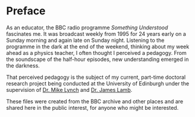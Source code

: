 # Preface {.unnumbered}

As an educator, the BBC radio programme *Something Understood* fascinates me. It was broadcast weekly from 1995 for 24 years early on a Sunday morning and again late on Sunday night. Listening to the programme in the dark at the end of the weekend, thinking about my week ahead as a physics teacher, I often thought I perceived a pedagogy. From the soundscape of the half-hour episodes, new understanding emerged in the darkness. 

That perceived pedagogy is the subject of my current, part-time doctoral research project being conducted at the University of Edinburgh under the supervision of [Dr. Mike Lynch](https://www.ed.ac.uk/profile/michael-lynch) and [Dr. James Lamb](https://www.ed.ac.uk/profile/james-lamb).

These files were created from the BBC archive and other places and are shared here in the public interest, for anyone who might be interested.